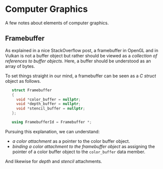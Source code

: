 # Computer Graphics

A few notes about elements of computer graphics.

## Framebuffer

As explained in a nice StackOverflow post, a framebuffer in OpenGL and in Vulkan
is not a buffer object but rather should be viewed as a *collection of
references to buffer objects*. Here, a buffer should be understood as an array
of bytes.

To set things straight in our mind, a framebuffer can be seen as a *C struct* object as follows.

```cpp
   struct Framebuffer
   {
     void *color_buffer = nullptr;
     void *depth_buffer = nullptr;
     void *stencil_buffer = nullptr;
   };

   using FramebufferId = Framebuffer *;
```

Pursuing this explanation, we can understand:

- *a color attachment* as a pointer to the color buffer object.
- *binding a color attachment to the framebuffer object* as assigning the
  pointer of a color buffer object to the `color_buffer` data member.

And likewise for *depth* and *stencil* attachments.
